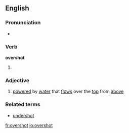 ==English==

===Pronunciation===
*{{IPA|/'ovəɻshot/}}

===Verb===
'''overshot'''

# {{past of|[[overshoot]]}}

===Adjective===
{{en-adj}}

# {{context|of a waterwheel}} [[powered]] by [[water]] that [[flow]]s over the [[top]] from [[above]]

===Related terms===
*[[undershot]]

[[fr:overshot]]
[[io:overshot]]